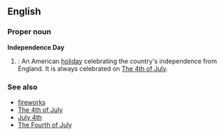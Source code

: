 ==English==

===Proper noun===
'''Independence Day'''
# {{US}}: An American [[holiday]] celebrating the country's independence from England.  It is always celebrated on [[The 4th of July]].

===See also===
*[[fireworks]]
*[[The 4th of July]]
*[[July 4th]]
*[[The Fourth of July]]